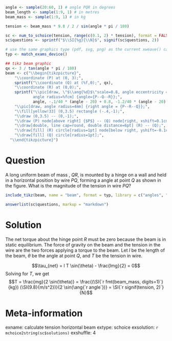 ```r
angle <- sample(20:60, 1) # angle PQR in degrees
beam_length <- sample(1:9, 1) # in metres
beam_mass <- sample(1:9, 1) # in kg

tension <- beam_mass * 9.8 / 2 / sin(angle * pi / 180)

sc <- num_to_schoice(tension, range(c(0.1, 2) * tension), format = FALSE)
sc$questions <- sprintf("$\\SI{%g}{\\N}$", signif(sc$questions, 2))

# use the same graphics type (pdf, svg, png) as the current xweave() call
typ <- match_exams_device()

## tikz beam graphic
qx <- 3 / tan(angle * pi / 180)
beam <- c("\\begin{tikzpicture}",
    "\\coordinate (P) at (0, 3);",
    sprintf("\\coordinate (Q) at (%f,0);", qx),
    "\\coordinate (R) at (0,0);",
    sprintf("\\pic[draw, \"$\\ang{%d}$\"scale=0.8, angle eccentricity = %f, 
            angle radius=%fcm] {angle={P--Q--R}};", 
            angle, -.1/40 * (angle - 20) + 0.8, -1.2/40 * (angle - 20) + 2.2),
    "\\pic[draw, angle radius=4mm] {right angle = {P--R--Q}};",
    "\\fill[yellow!33] (0,3.5) rectangle (-.4,-1);",
    "\\draw (0,3.5) -- (0,-1);",
    "\\draw (P) node[above right] {$P$} -- (Q) node[right, xshift=0.1cm] {$Q$};",
    "\\draw[double, line cap=round, double distance=6pt] (R) -- (Q);",
    "\\draw[fill] (R) circle[radius=1pt] node[below right, yshift=-0.1cm] {$R$};",
    "\\draw[fill] (Q) circle[radius=1pt];",
  "\\end{tikzpicture}")
```

Question
========
A \SI{`r fmt(beam_length, digits=1)`}{m} long uniform beam of mass \SI{`r fmt(beam_mass, digits=1)`}{kg}, $QR$, is mounted by a hinge on a wall and held in a horizontal position by wire $PQ$, forming a \ang{`r angle`} angle at point $Q$ as shown in the figure. What is the magnitude of the tension in wire $PQ$?

```r
include_tikz(beam, name = "beam", format = typ, library = c("angles", "quotes"), packages="siunitx")
```

```r
answerlist(sc$questions, markup = "markdown")
```


Solution
========
The net torque about the hinge point $R$ must be zero because the beam is in static equilibrium. The force of gravity on the beam and the tension in the wire are the two forces applying a torque to the beam. Let $l$ be the length of the beam, $\theta$ be the angle at point $Q$, and $T$ be the tension in wire.

$$\tau_{net} = l T \sin(\theta) - \frac{lmg}{2} = 0$$
Solving for $T$, we get
$$T = \frac{mg}{2 \sin(\theta)} = \frac{(\SI{`r fmt(beam_mass, digits=1)`}{kg}) (\SI{9.8}{m/s^2})}{2 \sin(\ang{`r angle`})} = \SI{`r signif(tension, 2)`}{N}$$


Meta-information
================
exname: calculate tension horizontal beam
extype: schoice
exsolution: `r mchoice2string(sc$solutions)`
exshuffle: 4
